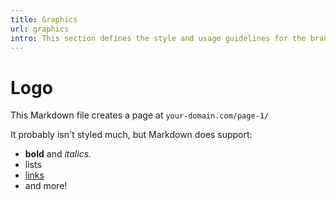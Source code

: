 ```yaml
---
title: Graphics
url: graphics
intro: This section defines the style and usage guidelines for the brand's icons, ensuring that they are clear, easily recognizable, and consistent with the brand's overall visual identity.
---
```


# Logo

This Markdown file creates a page at `your-domain.com/page-1/`

It probably isn't styled much, but Markdown does support:
- **bold** and _italics._
- lists
- [links](https://astro.build)
- and more!